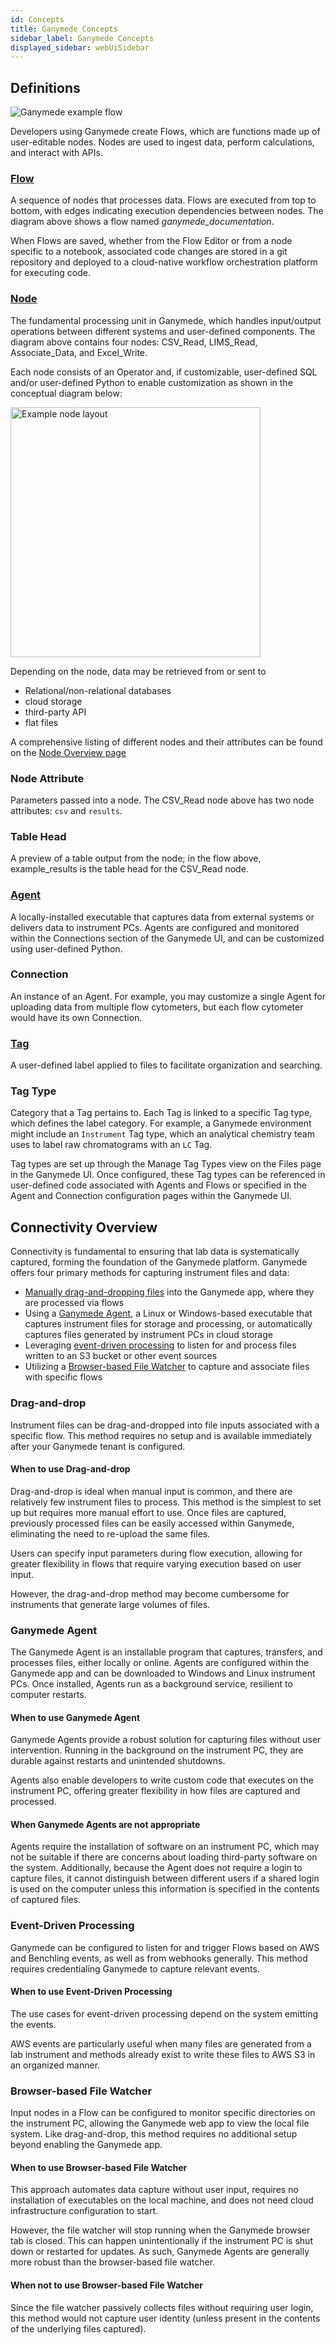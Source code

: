 ```yaml
---
id: Concepts
title: Ganymede Concepts
sidebar_label: Ganymede Concepts
displayed_sidebar: webUiSidebar
---
```


## Definitions

![Ganymede example flow](https://ganymede-bio.mo.cloudinary.net/apiServer/FlowImageExpanded_20240331.png)

Developers using Ganymede create Flows, which are functions made up of user-editable nodes.  Nodes are used to ingest data, perform calculations, and interact with APIs.

### [Flow](./FlowEditor)

A sequence of nodes that processes data. Flows are executed from top to bottom, with edges indicating execution dependencies between nodes. The diagram above shows a flow named *ganymede_documentation*.

When Flows are saved, whether from the Flow Editor or from a node specific to a notebook, associated code changes are stored in a git repository and deployed to a cloud-native workflow orchestration platform for executing code.  

### [Node](./nodes/Overview.mdx)

The fundamental processing unit in Ganymede, which handles input/output operations between different systems and user-defined components. The diagram above contains four nodes: CSV_Read, LIMS_Read, Associate_Data, and Excel_Write.

Each node consists of an Operator and, if customizable, user-defined SQL and/or user-defined Python to enable customization as shown in the conceptual diagram below:

<div class="text--center">
  <img width="400" alt="Example node layout" src="https://ganymede-bio.mo.cloudinary.net/apiServer/Operator_Conceptual_Layout_20230828.png" />
</div>

Depending on the node, data may be retrieved from or sent to 
  - Relational/non-relational databases
  - cloud storage 
  - third-party API 
  - flat files

A comprehensive listing of different nodes and their attributes can be found on the [Node Overview page](./nodes/NodeOverview)

### Node Attribute

Parameters passed into a node. The CSV_Read node above has two node attributes: `csv` and `results`.

### Table Head

A preview of a table output from the node; in the flow above, example_results is the table head for the CSV_Read node.

### [Agent](./connectivity/Agent.mdx)

A locally-installed executable that captures data from external systems or delivers data to instrument PCs. Agents are configured and monitored within the Connections section of the Ganymede UI, and can be customized using user-defined Python.

### Connection

An instance of an Agent.  For example, you may customize a single Agent for uploading data from multiple flow cytometers, but each flow cytometer would have its own Connection.

### [Tag](./connectivity/Tags.mdx)

A user-defined label applied to files to facilitate organization and searching. 

### Tag Type

Category that a Tag pertains to.  Each Tag is linked to a specific Tag type, which defines the label category. For example, a Ganymede environment might include an `Instrument` Tag type, which an analytical chemistry team uses to label raw chromatograms with an `LC` Tag. 

Tag types are set up through the Manage Tag Types view on the Files page in the Ganymede UI. Once configured, these Tag types can be referenced in user-defined code associated with Agents and Flows or specified in the Agent and Connection configuration pages within the Ganymede UI.

## Connectivity Overview

Connectivity is fundamental to ensuring that lab data is systematically captured, forming the foundation of the Ganymede platform. Ganymede offers four primary methods for capturing instrument files and data:

- [Manually drag-and-dropping files](./FlowView.mdx) into the Ganymede app, where they are processed via flows
- Using a [Ganymede Agent](./connectivity/Agent.mdx), a Linux or Windows-based executable that captures instrument files for storage and processing, or automatically captures files generated by instrument PCs in cloud storage
- Leveraging [event-driven processing](#event-driven-processing) to listen for and process files written to an S3 bucket or other event sources
- Utilizing a [Browser-based File Watcher](./FlowView#watching-directories-for-new-files) to capture and associate files with specific flows

### Drag-and-drop

Instrument files can be drag-and-dropped into file inputs associated with a specific flow.  This method requires no setup and is available immediately after your Ganymede tenant is configured.

#### When to use Drag-and-drop

Drag-and-drop is ideal when manual input is common, and there are relatively few instrument files to process. This method is the simplest to set up but requires more manual effort to use. Once files are captured, previously processed files can be easily accessed within Ganymede, eliminating the need to re-upload the same files.

Users can specify input parameters during flow execution, allowing for greater flexibility in flows that require varying execution based on user input.

However, the drag-and-drop method may become cumbersome for instruments that generate large volumes of files.

### Ganymede Agent

The Ganymede Agent is an installable program that captures, transfers, and processes files, either locally or online. Agents are configured within the Ganymede app and can be downloaded to Windows and Linux instrument PCs. Once installed, Agents run as a background service, resilient to computer restarts.

#### When to use Ganymede Agent

Ganymede Agents provide a robust solution for capturing files without user intervention. Running in the background on the instrument PC, they are durable against restarts and unintended shutdowns.

Agents also enable developers to write custom code that executes on the instrument PC, offering greater flexibility in how files are captured and processed.

#### When Ganymede Agents are not appropriate

Agents require the installation of software on an instrument PC, which may not be suitable if there are concerns about loading third-party software on the system. Additionally, because the Agent does not require a login to capture files, it cannot distinguish between different users if a shared login is used on the computer unless this information is specified in the contents of captured files.

### Event-Driven Processing

Ganymede can be configured to listen for and trigger Flows based on AWS and Benchling events, as well as from webhooks generally. This method requires credentialing Ganymede to capture relevant events.

#### When to use Event-Driven Processing

The use cases for event-driven processing depend on the system emitting the events.

AWS events are particularly useful when many files are generated from a lab instrument and methods already exist to write these files to AWS S3 in an organized manner.

### Browser-based File Watcher

Input nodes in a Flow can be configured to monitor specific directories on the instrument PC, allowing the Ganymede web app to view the local file system. Like drag-and-drop, this method requires no additional setup beyond enabling the Ganymede app.

#### When to use Browser-based File Watcher

This approach automates data capture without user input, requires no installation of executables on the local machine, and does not need cloud infrastructure configuration to start.

However, the file watcher will stop running when the Ganymede browser tab is closed. This can happen unintentionally if the instrument PC is shut down or restarted for updates. As such, Ganymede Agents are generally more robust than the browser-based file watcher.

#### When not to use Browser-based File Watcher

Since the file watcher passively collects files without requiring user login, this method would not capture user identity (unless present in the contents of the underlying files captured).
